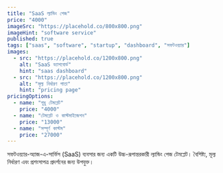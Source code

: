 ```yaml
---
title: "SaaS ল্যান্ডিং পেজ"
price: "4000"
imageSrc: "https://placehold.co/800x800.png"
imageHint: "software service"
published: true
tags: ["saas", "software", "startup", "dashboard", "সফটওয়্যার"]
images:
  - src: "https://placehold.co/1200x800.png"
    alt: "SaaS ড্যাশবোর্ড"
    hint: "saas dashboard"
  - src: "https://placehold.co/1200x800.png"
    alt: "মূল্য নির্ধারণ পাতা"
    hint: "pricing page"
pricingOptions:
  - name: "শুধু টেমপ্লেট"
    price: "4000"
  - name: "টেমপ্লেট ও কাস্টমাইজেশন"
    price: "13000"
  - name: "সম্পূর্ণ কাস্টম"
    price: "27000"
---
```

সফটওয়্যার-অ্যাজ-এ-সার্ভিস (SaaS) ব্যবসার জন্য একটি উচ্চ-রূপান্তরকারী ল্যান্ডিং পেজ টেমপ্লেট। বৈশিষ্ট্য, মূল্য নির্ধারণ এবং প্রশংসাপত্র প্রদর্শনের জন্য উপযুক্ত।
